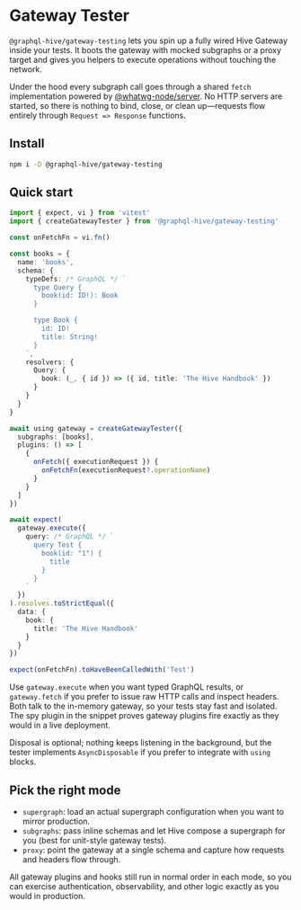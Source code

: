 # Gateway Tester

`@graphql-hive/gateway-testing` lets you spin up a fully wired Hive Gateway inside your tests. It
boots the gateway with mocked subgraphs or a proxy target and gives you helpers to execute
operations without touching the network.

Under the hood every subgraph call goes through a shared `fetch` implementation powered by
[@whatwg-node/server](https://github.com/ardatan/whatwg-node/tree/master/packages/server). No HTTP
servers are started, so there is nothing to bind, close, or clean up—requests flow entirely through
`Request => Response` functions.

## Install

```sh npm2yarn
npm i -D @graphql-hive/gateway-testing
```

## Quick start

```ts filename="gateway.spec.ts"
import { expect, vi } from 'vitest'
import { createGatewayTester } from '@graphql-hive/gateway-testing'

const onFetchFn = vi.fn()

const books = {
  name: 'books',
  schema: {
    typeDefs: /* GraphQL */ `
      type Query {
        book(id: ID!): Book
      }

      type Book {
        id: ID!
        title: String!
      }
    `,
    resolvers: {
      Query: {
        book: (_, { id }) => ({ id, title: 'The Hive Handbook' })
      }
    }
  }
}

await using gateway = createGatewayTester({
  subgraphs: [books],
  plugins: () => [
    {
      onFetch({ executionRequest }) {
        onFetchFn(executionRequest?.operationName)
      }
    }
  ]
})

await expect(
  gateway.execute({
    query: /* GraphQL */ `
      query Test {
        book(id: "1") {
          title
        }
      }
    `
  })
).resolves.toStrictEqual({
  data: {
    book: {
      title: 'The Hive Handbook'
    }
  }
})

expect(onFetchFn).toHaveBeenCalledWith('Test')
```

Use `gateway.execute` when you want typed GraphQL results, or `gateway.fetch` if you prefer to issue
raw HTTP calls and inspect headers. Both talk to the in-memory gateway, so your tests stay fast and
isolated. The spy plugin in the snippet proves gateway plugins fire exactly as they would in a live
deployment.

Disposal is optional; nothing keeps listening in the background, but the tester implements
`AsyncDisposable` if you prefer to integrate with `using` blocks.

## Pick the right mode

- `supergraph`: load an actual supergraph configuration when you want to mirror production.
- `subgraphs`: pass inline schemas and let Hive compose a supergraph for you (best for unit-style
  gateway tests).
- `proxy`: point the gateway at a single schema and capture how requests and headers flow through.

All gateway plugins and hooks still run in normal order in each mode, so you can exercise
authentication, observability, and other logic exactly as you would in production.
